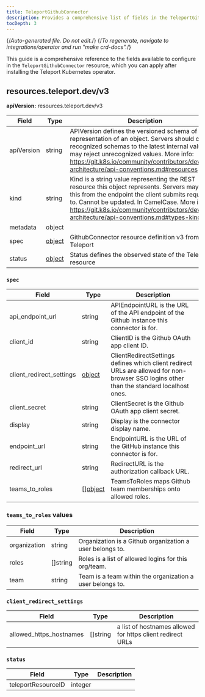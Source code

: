 ```yaml
---
title: TeleportGithubConnector
description: Provides a comprehensive list of fields in the TeleportGithubConnector resource available through the Teleport Kubernetes operator.
tocDepth: 3
---
```


{/*Auto-generated file. Do not edit.*/}
{/*To regenerate, navigate to integrations/operator and run "make crd-docs".*/}

This guide is a comprehensive reference to the fields available to configure in
the `TeleportGithubConnector` resource, which you can apply after installing
the Teleport Kubernetes operator.


## resources.teleport.dev/v3

**apiVersion:** resources.teleport.dev/v3

|Field|Type|Description|
|---|---|---|
|apiVersion|string|APIVersion defines the versioned schema of this representation of an object. Servers should convert recognized schemas to the latest internal value, and may reject unrecognized values. More info: https://git.k8s.io/community/contributors/devel/sig-architecture/api-conventions.md#resources|
|kind|string|Kind is a string value representing the REST resource this object represents. Servers may infer this from the endpoint the client submits requests to. Cannot be updated. In CamelCase. More info: https://git.k8s.io/community/contributors/devel/sig-architecture/api-conventions.md#types-kinds|
|metadata|object||
|spec|[object](#spec)|GithubConnector resource definition v3 from Teleport|
|status|[object](#status)|Status defines the observed state of the Teleport resource|

### `spec`

|Field|Type|Description|
|---|---|---|
|api_endpoint_url|string|APIEndpointURL is the URL of the API endpoint of the Github instance this connector is for.|
|client_id|string|ClientID is the Github OAuth app client ID.|
|client_redirect_settings|[object](#client_redirect_settings)|ClientRedirectSettings defines which client redirect URLs are allowed for non-browser SSO logins other than the standard localhost ones.|
|client_secret|string|ClientSecret is the Github OAuth app client secret.|
|display|string|Display is the connector display name.|
|endpoint_url|string|EndpointURL is the URL of the GitHub instance this connector is for.|
|redirect_url|string|RedirectURL is the authorization callback URL.|
|teams_to_roles|[][object](#teams_to_roles-values)|TeamsToRoles maps Github team memberships onto allowed roles.|

### `teams_to_roles` values

|Field|Type|Description|
|---|---|---|
|organization|string|Organization is a Github organization a user belongs to.|
|roles|[]string|Roles is a list of allowed logins for this org/team.|
|team|string|Team is a team within the organization a user belongs to.|

### `client_redirect_settings`

|Field|Type|Description|
|---|---|---|
|allowed_https_hostnames|[]string|a list of hostnames allowed for https client redirect URLs|

### `status`

|Field|Type|Description|
|---|---|---|
|teleportResourceID|integer||

